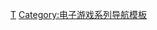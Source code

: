 {{Navbox
| name = 小朋友齊打交系列
| title = [[小朋友齊打交系列]]
| state = {{{state|autocollapse}}}
| bodyclass=hlist
| belowclass= hlist
| group1 = 主系列
| list1  = 
* [[小朋友齊打交]]
* [[小朋友齊打交二|2]]
* [[小朋友齊打交Online|Online]]

| group2 = 相關遊戲
| list2 =
* [[英雄大作戰]]

| below =
* [[:Category:小朋友齊打交系列|分類]]
* [[:Category:香港開發電子遊戲|香港開發電子遊戲]]
* [[:Category:遊戲模板|遊戲模板]]
}}<noinclude>
{{collapsible option}}

{{DEFAULTSORT:Xiao Peng You Qi Da Jiao}}
[[Category:小朋友齊打交系列|Τ]]
[[Category:电子游戏系列导航模板]]
</noinclude>